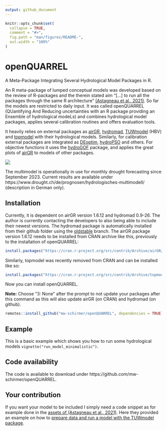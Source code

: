 ```yaml
---
output: github_document
---
```


<!-- README.md is generated from README.Rmd. Please edit that file -->

```r
knitr::opts_chunk$set(
  collapse = TRUE,
  comment = "#>",
  fig.path = "man/figures/README-",
  out.width = "100%"
)
```

# openQUARREL

<!-- badges: start -->

<!-- badges: end -->

A Meta-Package Integrating Several Hydrological Model Packages in R.

An R meta-package of lumped conceptual models was developed based on the review of R-packages and the therein stated aim “[…] to run all the packages through the same R architecture” [(Astagneau et al., 2021)](https://doi.org/10.5194/hess-25-3937-2021). So far the models are restricted to daily input. It was called openQUARREL (QUantifying And Reducing uncertainties with an R package providing an Ensemble of hydrological modeLs) and combines hydrological model packages, applies several calibration routines and offers evaluation tools.

It heavily relies on external packages as [airGR](https://hydrogr.github.io/airGR/index.html), [hydromad](https://hydromad.github.io/index.html), [TUWmodel](https://rdrr.io/cran/TUWmodel/man/TUWmodel.html) (HBV) and [topmodel](https://github.com/ICHydro/topmodel) with their hydrological models. Similarly, for calibration external packages are integrated as [DEoptim](https://cran.r-project.org/web/packages/DEoptim/index.html), [hydroPSO](https://github.com/hzambran/hydroPSO) and others. For objective functions it uses the [hydroGOF](https://cran.r-project.org/web/packages/hydroGOF/index.html) package, and applies the great plots of [airGR](https://hydrogr.github.io/airGR/index.html) to models of other packages.

![](man/figures/openQUARREL_overview.png)

The multimodel is operationally in use for monthly drought forecasting since September 2023. 
Current results are available under https://www.drought.ch/de/prognosen/hydrologisches-multimodell/ (description in German only).

## Installation

Currently, it is dependent on airGR version 1.6.12 and hydromad 0.9-26. The author is currently contacting the developers to also being able to include their newest versions. The hydromad package is automatically installed from their github folder using the [oldstable](https://github.com/hydromad/hydromad/tree/oldstable) branch. The airGR package version 1.6.12 needs to be installed from CRAN archive like this, previously to the installation of openQUARREL:

```r
install.packages("https://cran.r-project.org/src/contrib/Archive/airGR/airGR_1.6.12.tar.gz", repos = NULL, type = "source")
```

Similarly, topmodel was recently removed from CRAN and can be installed like so:

```r
install.packages("https://cran.r-project.org/src/contrib/Archive/topmodel/topmodel_0.7.5.tar.gz", repos = NULL, type = "source")
```

Now you can install openQUARREL.

**Note:** Choose "3: None" after the prompt to not update your packages after this command as this will also update airGR (on CRAN) and hydromad (on github).

```r
remotes::install_github("mw-schirmer/openQUARREL", dependencies = TRUE)
```

## Example

This is a basic example which shows you how to run some hydrological models `vignette("run_model_minimalistic")`.

## Code availability

The code is available to download under https://github.com/mw-schirmer/openQUARREL.

## Your contribution

If you want your model to be included I simply need a code snippet as for example done in the [assets of (Astagneau et al., 2021)](https://github.com/hydroGR/hydroModPkgR-article). Here they provided an example on how to [prepare data and run a model with the TUWmodel package](https://github.com/hydroGR/hydroModPkgR-article/blob/master/hydromad_mountainous.R).
